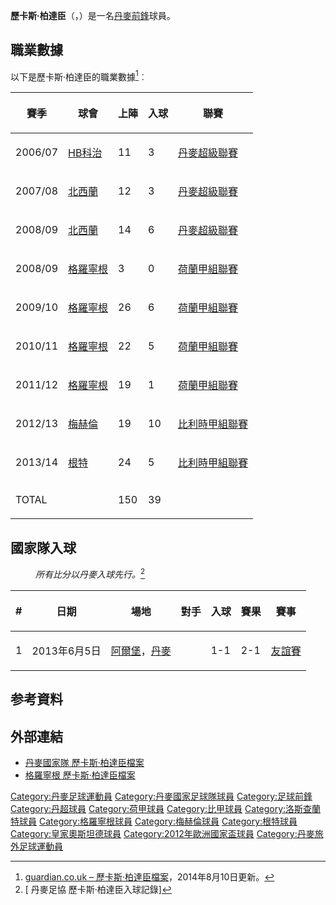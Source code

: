 {{noteTA
|G1=uefa
|G2=Football
|G3=荷蘭足球聯賽
|T= zh-hk:歷卡斯·柏達臣;
|1=zh-hk:柏達臣;
|2=zh-hans:莫腾·奥尔森;zh-hk:摩頓·奧臣;zh-tw:莫騰·奧爾森;
}}
{{Infobox Football biography 2
| playername          = 歷卡斯·柏達臣<br>''Nicklas Pedersen''
| image               = [[file:Niklas-pedersen-1344797299.jpg|220px]]
| dateofbirth         = {{birth date and age|1987|10|10}}
| cityofbirth         = [[克厄|克厄]]
| countryofbirth      = {{DEN}}
| height              = {{height|m=1.87}}
| position            = [[前鋒_(足球)|前鋒]]
| currentclub       = [[克厄足球俱樂部|克厄]] (U17 Manager)
| years1              = 2004–07|clubs1 = {{flagicon|DEN}}[[夏霍治|夏霍治]](後合併為[[赫福爾格足球俱樂部|HB科治]])   |caps1 = 44  |goals1 = 22
| years2              = 2007–09|clubs2 = {{flagicon|DEN}}[[北西蘭足球俱樂部|北西蘭]]      |caps2 = 26 |goals2 = 9
| years3              = 2009–12|clubs3 = {{flagicon|NED}}[[格羅寧根足球會|格羅寧根]]      |caps3 = 67 |goals3 = 12
| years4              = 2012–13|clubs4 = {{flagicon|BEL}}[[梅赫倫足球俱樂部|梅赫倫]]      |caps4 = 19 |goals4 = 10
| years5   = 2013–2016 | clubs5   = [[KAA根特|根特]] | caps5   = 41 | goals5   = 10
| years6   = 2016–2017 | clubs6   = [[皇家奧斯坦德足球會|奧斯坦德]] | caps6   = 19 | goals6   = 0
| years7   = 2017–2018 | clubs7   = [[皇家梅赫倫足球會|梅赫倫]] | caps7   = 25 | goals7   = 4
| years8   = 2018–2019     | clubs8   = [[埃門足球俱樂部|埃門]] | caps8  = 12 | goals8   = 4
| totalcaps  = 258  | totalgoals  = 69
| nationalyears1      = 2006      |nationalteam1 = 丹麥U20                            | nationalcaps1 = 1 |nationalgoals1 = 0
| nationalyears2      = 2007–08|nationalteam2 = [[丹麥21歲以下國家足球隊|丹麥U21]] | nationalcaps2 = 12 |nationalgoals2 = 3
| nationalyears3   = 2010–2013 | nationalteam3 = [[丹麥國家足球隊|丹麥]] | nationalcaps3 = 13 | nationalgoals3 = 1
| manageryears1 = 2020–
| managerclubs1 = [[克厄足球俱樂部|克厄]] (U17)
}}
'''歷卡斯·柏達臣'''（'''{{lang-da|Nicklas Pedersen}}'''，{{bd|1987年|10月10日|}}）是一名[[丹麥|丹麥]][[前鋒_(足球)|前鋒]]球員。

==職業數據==
以下是歷卡斯·柏達臣的職業數據<ref>[http://guardian.touch-line.com/?Lang=0&CTID=14&CPID=15&pStr=Player&PLID=200602&TEID=555 guardian.co.uk – 歷卡斯·柏達臣檔案{{en}}]，2014年8月10日更新。</ref>︰
{| class="wikitable"
|-
! 賽季 !! 球會 !! 上陣 !! 入球 !! 聯賽  
|-  
| 2006/07 || {{flagicon|Denmark}} [[HB科治|HB科治]] || {{0}}11 || {{0}}{{0}}3 || [[丹麥超級聯賽|丹麥超級聯賽]]
|-  
| 2007/08 || {{flagicon|Denmark}} [[北西蘭足球俱樂部|北西蘭]] || {{0}}12 || {{0}}{{0}}3 || [[丹麥超級聯賽|丹麥超級聯賽]]
|-  
| 2008/09 || {{flagicon|Denmark}} [[北西蘭足球俱樂部|北西蘭]] || {{0}}14 || {{0}}{{0}}6 || [[丹麥超級聯賽|丹麥超級聯賽]]
|-  
| 2008/09 || {{flagicon|Netherlands}} [[格羅寧根足球會|格羅寧根]] || {{0}}{{0}}3 || {{0}}{{0}}0 || [[荷蘭甲組聯賽|荷蘭甲組聯賽]]
|-  
| 2009/10 || {{flagicon|Netherlands}} [[格羅寧根足球會|格羅寧根]] || {{0}}26 || {{0}}{{0}}6 || [[荷蘭甲組聯賽|荷蘭甲組聯賽]]
|-  
| 2010/11 || {{flagicon|Netherlands}} [[格羅寧根足球會|格羅寧根]] || {{0}}22 || {{0}}{{0}}5 || [[荷蘭甲組聯賽|荷蘭甲組聯賽]]
|-  
| 2011/12 || {{flagicon|Netherlands}} [[格羅寧根足球會|格羅寧根]] || {{0}}19 || {{0}}{{0}}1 || [[荷蘭甲組聯賽|荷蘭甲組聯賽]]
|-  
| 2012/13 || {{flagicon|Belgium}} [[梅赫倫足球俱樂部|梅赫倫]] || {{0}}19 || {{0}}10 || [[比利時足球甲級聯賽|比利時甲組聯賽]]
|-  
| 2013/14 || {{flagicon|Belgium}} [[KAA根特|根特]] || {{0}}24 || {{0}}{{0}}5 || [[比利時足球甲級聯賽|比利時甲組聯賽]]
|-  
! colspan=2 |TOTAL  
! 150  
! 39  
!  
|}

== 國家隊入球 ==
:''所有比分以丹麥入球先行。''<ref>[{{Cite web |url=http://www.dbu.dk/landshold/landsholdsdatabasen/LBasePlayerInfo.aspx?playerid=5807&teamtypeid=330&event=4#match |title=丹麥足協 歷卡斯·柏達臣入球記錄{{da}} |access-date=2013-06-08 |archive-date=2016-03-10 |archive-url=https://web.archive.org/web/20160310002124/http://www.dbu.dk/landshold/landsholdsdatabasen/LBasePlayerInfo.aspx?playerid=5807&teamtypeid=330&event=4#match |dead-url=no }} 丹麥足協 歷卡斯·柏達臣入球記錄{{da}}]</ref>
{| class="wikitable"
! # !! 日期 !! 場地 !! 對手 !! 入球 !! 賽果 !! 賽事
|-
| 1 || 2013年6月5日 || [[阿爾堡|阿爾堡]]，[[丹麥|丹麥]] || {{GEO}} || 1-1 || 2-1 || [[友誼賽|友誼賽]]
|}


== 参考資料 ==
{{reflist}}

== 外部連結 ==
* [http://www.dbu.dk/landshold/landsholdsdatabasen/LBasePlayerInfo.aspx?playerid=5807 丹麥國家隊 歷卡斯·柏達臣檔案] {{Wayback|url=http://www.dbu.dk/landshold/landsholdsdatabasen/LBasePlayerInfo.aspx?playerid=5807 |date=20121011125140 }}
* [http://www.fcgroningen.nl/home/eerste-elftal/selectie-staf/persoon/685/?no_cache=1&cHash=7650958ec9 格羅寧根 歷卡斯·柏達臣檔案] {{Wayback|url=http://www.fcgroningen.nl/home/eerste-elftal/selectie-staf/persoon/685/?no_cache=1&cHash=7650958ec9 |date=20111006231545 }}

{{2012年歐洲足球錦標賽丹麥參賽名單}}

{{DEFAULTSORT:Pedersen, Nicklas}}
[[Category:丹麥足球運動員|Category:丹麥足球運動員]]
[[Category:丹麥國家足球隊球員|Category:丹麥國家足球隊球員]]
[[Category:足球前鋒|Category:足球前鋒]]
[[Category:丹超球員|Category:丹超球員]]
[[Category:荷甲球員|Category:荷甲球員]]
[[Category:比甲球員|Category:比甲球員]]
[[Category:洛斯查蘭特球員|Category:洛斯查蘭特球員]]
[[Category:格羅寧根球員|Category:格羅寧根球員]]
[[Category:梅赫倫球員|Category:梅赫倫球員]]
[[Category:根特球員|Category:根特球員]]
[[Category:皇家奧斯坦德球員|Category:皇家奧斯坦德球員]]
[[Category:2012年歐洲國家盃球員|Category:2012年歐洲國家盃球員]]
[[Category:丹麥旅外足球運動員|Category:丹麥旅外足球運動員]]